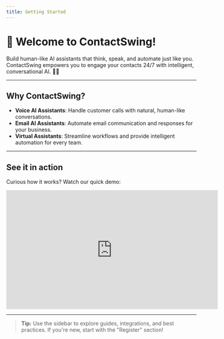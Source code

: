 ```yaml
---
title: Getting Started
---
```


# 👋 Welcome to ContactSwing!

Build human-like AI assistants that think, speak, and automate just like you. ContactSwing empowers you to engage your contacts 24/7 with intelligent, conversational AI. 🚀🤖

---

## Why ContactSwing?

- **Voice AI Assistants**: Handle customer calls with natural, human-like conversations.
- **Email AI Assistants**: Automate email communication and responses for your business.
- **Virtual Assistants**: Streamline workflows and provide intelligent automation for every team.


---

## See it in action

Curious how it works? Watch our quick demo:

<iframe width="560" height="315" src="https://www.youtube.com/embed/J2g8jxjQmMc?start=5" frameborder="0" allow="accelerometer; autoplay; clipboard-write; encrypted-media; gyroscope; picture-in-picture" allowfullscreen></iframe>

---

> **Tip:** Use the sidebar to explore guides, integrations, and best practices. If you're new, start with the "Register" section!
 
